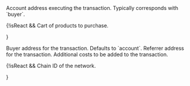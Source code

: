 
<ParamField body="account" type="`0x${string}`" required>
  Account address executing the transaction. Typically corresponds with `buyer`.
</ParamField>

{!isReact && <ParamField body="cart" type="ProductCart[]" required>
Cart of products to purchase.

</ParamField>}

<ParamField body="buyer" type="`0x${string}`">
  Buyer address for the transaction. Defaults to `account`.
</ParamField>

<ParamField body="referrer" type="`0x${string}`">
  Referrer address for the transaction.
</ParamField>

<ParamField body="extraCosts" default={[]} type="ExtraCost[]">
  Additional costs to be added to the transaction.
</ParamField>

{!isReact && <ParamField body="chainId" default={8453} type="number" deprecated>
Chain ID of the network.

</ParamField>}
